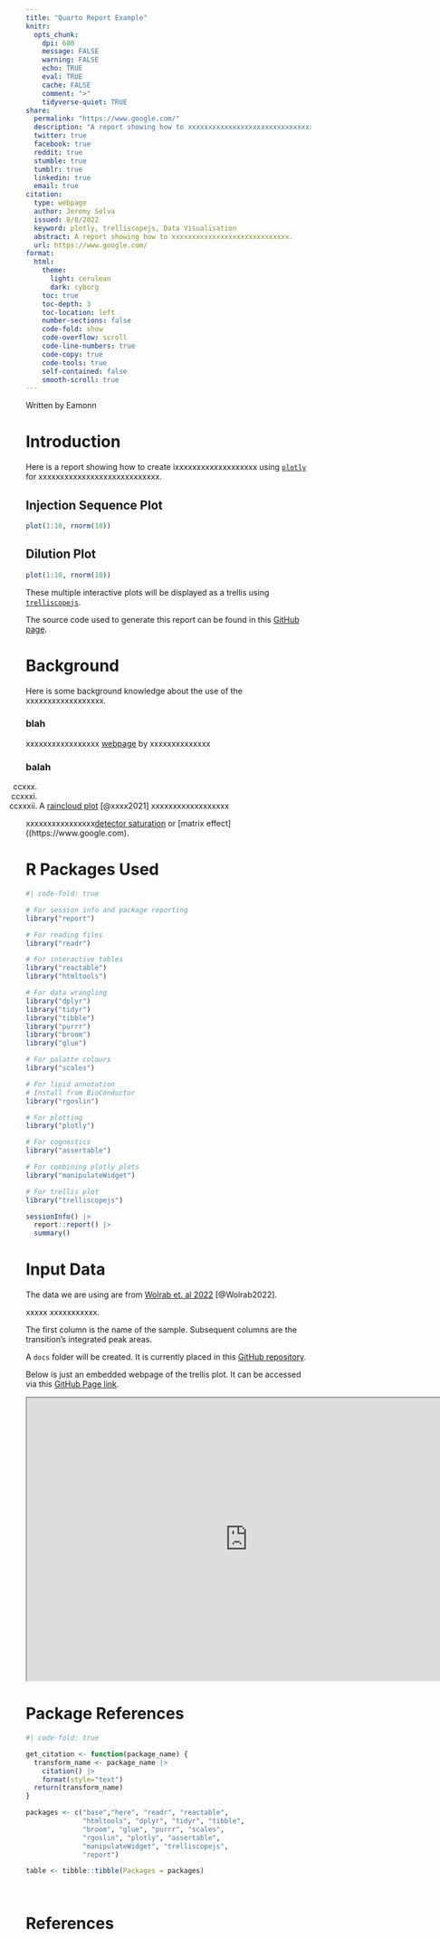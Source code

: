 ```yaml
---
title: "Quarto Report Example"
knitr:
  opts_chunk:
    dpi: 600
    message: FALSE
    warning: FALSE
    echo: TRUE
    eval: TRUE
    cache: FALSE
    comment: ">"
    tidyverse-quiet: TRUE
share:
  permalink: "https://www.google.com/"
  description: "A report showing how to xxxxxxxxxxxxxxxxxxxxxxxxxxxxxxx"
  twitter: true
  facebook: true
  reddit: true
  stumble: true
  tumblr: true
  linkedin: true
  email: true
citation:
  type: webpage
  author: Jeremy Selva
  issued: 8/8/2022
  keyword: plotly, trelliscopejs, Data Visualisation
  abstract: A report showing how to xxxxxxxxxxxxxxxxxxxxxxxxxxxxx.
  url: https://www.google.com/
format:
  html:
    theme: 
      light: cerulean 
      dark: cyborg
    toc: true
    toc-depth: 3
    toc-location: left
    number-sections: false
    code-fold: show
    code-overflow: scroll
    code-line-numbers: true
    code-copy: true
    code-tools: true
    self-contained: false
    smooth-scroll: true
---
```


Written by Eamonn  

# Introduction

Here is a report showing how to create ixxxxxxxxxxxxxxxxxxx using [`plotly`](https://plotly.com/r/) for xxxxxxxxxxxxxxxxxxxxxxxxxxxx.

::: panel-tabset

## Injection Sequence Plot

```r

plot(1:10, rnorm(10))

```

## Dilution Plot

```r


plot(1:10, rnorm(10))


```
:::

These multiple interactive plots will be displayed as a trellis using [`trelliscopejs`](https://hafen.github.io/trelliscopejs/).

The source code used to generate this report can be found in this [GitHub page](https://www.google.com/).

# Background

Here is some background knowledge about the use of the xxxxxxxxxxxxxxxxxx.

### blah

xxxxxxxxxxxxxxxxx [webpage](https://www.google.com) by xxxxxxxxxxxxxx

### balah

xxxxxxxxxxxxxxxxxxxxxxx. 

xxxxxxxxxxxxxxxxxxxxxxxxxxxxxxxxxxx.

xxxxxxxxxxxxxxxxxxxxxxxxx. A [raincloud plot](https://google.com) [@xxxx2021] xxxxxxxxxxxxxxxxxx

xxxxxxxxxxxxxxxx[detector saturation](https://www.google.com) or [matrix effect]((https://www.google.com).

# R Packages Used

```r
#| code-fold: true

# For session info and package reporting
library("report")

# For reading files
library("readr")

# For interactive tables
library("reactable")
library("htmltools")

# For data wrangling
library("dplyr")
library("tidyr")
library("tibble")
library("purrr")
library("broom")
library("glue")

# For palatte colours
library("scales")

# For lipid annotation
# Install from BioConductor
library("rgoslin")

# For plotting
library("plotly")

# For cognostics
library("assertable")

# For combining plotly plots
library("manipulateWidget")

# For trellis plot
library("trelliscopejs")

sessionInfo() |> 
  report::report() |> 
  summary()
```

# Input Data

The data we are using are from [Wolrab et. al 2022](https://doi.org/10.1038/s41467-021-27765-9) [@Wolrab2022].

xxxxx xxxxxxxxxxx.

The first column is the name of the sample. Subsequent columns are the transition's integrated peak areas.
 

A `docs` folder will be created. It is currently placed in this [GitHub repository](http://google.com). 

Below is just an embedded webpage of the trellis plot. It can be accessed via this [GitHub Page link](http://google.com).

```{=html}
<iframe width="780" height="500" src="https://jauntyjjs.github.io/Trelliscopejs_In_Quarto_Supplementary1/"></iframe>
```

# Package References

```r
#| code-fold: true

get_citation <- function(package_name) {
  transform_name <- package_name |> 
    citation() |> 
    format(style="text")
  return(transform_name)
} 

packages <- c("base","here", "readr", "reactable",
              "htmltools", "dplyr", "tidyr", "tibble",
              "broom", "glue", "purrr", "scales",
              "rgoslin", "plotly", "assertable",
              "manipulateWidget", "trelliscopejs",
              "report")

table <- tibble::tibble(Packages = packages)

 

```

# References
